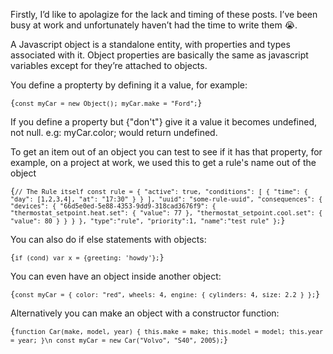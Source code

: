 

Firstly, I’d like to apolagize for the lack and timing of these posts. I’ve been busy at work and unfortunately haven’t had the time to write them 😭.

A Javascript object is a standalone entity, with properties and types associated with it. Object properties are basically the same as javascript variables except for they’re attached to objects.

You define a propterty by defining it a value, for example:

<Code language="javascript" syntax={javascript}>{`
const myCar = new Object();
myCar.make = "Ford";
`}</Code>

If you define a property but {"don't"} give it a value it becomes undefined, not null. e.g: myCar.color; would return undefined.

To get an item out of an object you can test to see if it has that property, for example, on a project at work, we used this to get a rule's name out of the object

<Code language="javascript" syntax={json}>{`
// The Rule itself
const rule = {
  "active": true,
  "conditions": [
    {
      "time": {
        "day": [1,2,3,4],
        "at": "17:30"
      }
    }
  ],
  "uuid": "some-rule-uuid",
  "consequences": {
    "devices": {
      "66d5e0ed-5e88-4353-9dd9-318cad3676f9": {
        "thermostat_setpoint.heat.set": {
          "value": 77
        },
        "thermostat_setpoint.cool.set": {
          "value": 80
        }
      }
    }
  },
  "type":"rule",
  "priority":1,
  "name":"test rule"
};
`}</Code>

You can also do if else statements with objects:

<Code language="javascript" syntax={javascript}>{`
if (cond) var x = {greeting: 'howdy'};
`}</Code>

You can even have an object inside another object:

<Code language="javascript" syntax={javascript}>{`
const myCar = {
  color: "red",
  wheels: 4,
  engine: {
    cylinders: 4,
    size: 2.2
  }
};
`}</Code>

Alternatively you can make an object with a constructor function:

<Code language="javascript" syntax={javascript}>{`
function Car(make, model, year) {
  this.make = make;
  this.model = model;
  this.year = year;
}\n
const myCar = new Car("Volvo", "S40", 2005);
`}</Code>
